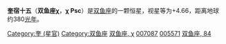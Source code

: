 {{Starbox begin
| name = χ Psc
}}
{{Starbox observe
| epoch = [[J2000.0|J2000.0]]
| constell = [[双鱼座|双鱼座]]
| 星官 = [[:Category:奎_(星官)|奎]] （[[奎宿|奎宿]]）
| ra = {{RA| +1| 11| 27.19}}
| dec = {{DEC| 21| 2| 4.83}}
| appmag_v = 4.66
}}
{{Starbox character
| class =  G8.5IIIa
| b-v =  +1.03
| u-b =  +0.82
| variable = 
}}
{{Starbox astrometry
| radial_v =  15.04
| prop_mo_ra = 39.32
| prop_mo_dec = -10.48
| parallax = 8.50
| p_error = 0.21
| absmag_v = -0.69
}}
{{Starbox catalog
| names = 双鱼座84，[[SAO星表|SAO]] 74544，[[HD星表|HD]] 7087，[[HR星表|HR]] 351，[[依巴谷星表|HIP]] 5571
}}
{{Starbox reference |Simbad=chi+Psc }}
{{Starbox end}}

'''奎宿十五'''（'''双鱼座χ'''，'''χ Psc'''）是[[双鱼座|双鱼座]]的一颗恒星，视星等为+4.66，距离地球约380[[光年|光年]]。

{{stars of Pisces}}
{{星官|奎宿|16|23}}
[[Category:奎_(星官)|Category:奎 (星官)]]
[[Category:双鱼座|Category:双鱼座]]
[[Category:拜耳天体|双鱼座, χ]]
[[Category:HD和HDE天體|007087]]
[[Category:HIP天體|005571]]
[[Category:佛氏天體|双鱼座, 84]]